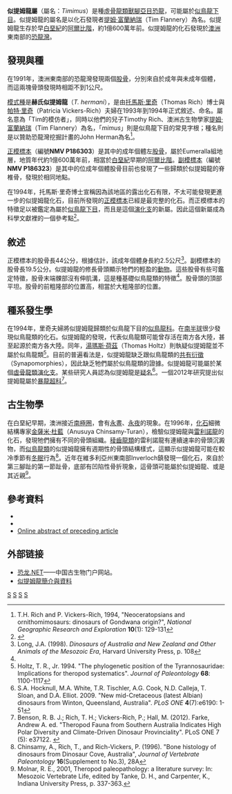 {{Automatic Taxobox
| taxon = Timimus
| status = 
| fossil_range = 早[[白堊紀|白堊紀]] {{fossilrange|106}}
| image = Timimus.tif
| image_width = 250px
| image_caption = 似提姆龍的[[股骨|股骨]]
| authority = [[托馬斯·里奇|Rich]] & [[帕特·里奇|Vickers-Rich]], 1993
| type_species = '''赫氏似提姆龍<br> ''Timimus hermani'''''
| type_species_authority = Rich & Vickers-Rich, 1993
}}

'''似提姆龍屬'''（屬名：''Timimus''）是種[[虛骨龍類|虛骨龍類]][[獸腳亞目|獸腳亞目]][[恐龍|恐龍]]，可能屬於[[似鳥龍下目|似鳥龍下目]]。似提姆龍的屬名是以化石發現者[[提姆·富蘭納瑞|提姆·富蘭納瑞]]（Tim Flannery）為名。似提姆龍生存於早[[白堊紀|白堊紀]]的[[阿爾比階|阿爾比階]]，約1億600萬年前。似提姆龍的化石發現於[[澳洲|澳洲]]東南部的[[恐龍灣|恐龍灣]]。

==發現與種==
在1991年，澳洲東南部的恐龍灣發現兩個[[股骨|股骨]]，分別來自於成年與未成年個體，而這兩塊骨頭發現時相距不到1公尺。

[[模式種|模式種]]是'''赫氏似提姆龍'''（''T. hermani''），是由[[托馬斯·里奇|托馬斯·里奇]]（Thomas Rich）博士與[[帕特·里奇|帕特·里奇]]（Patricia Vickers-Rich）夫婦在1993年到1994年正式敘述、命名。屬名意為「Tim的模仿者」，同時以他們的兒子Timothy Rich、澳洲古生物學家[[提姆·富蘭納瑞|提姆·富蘭納瑞]]（Tim Flannery）為名，「''mimus''」則是似鳥龍下目的常見字根；種名則是以贊助恐龍灣挖掘計畫的John Herman為名<ref>T.H. Rich and P. Vickers-Rich, 1994, "Neoceratopsians and ornithomimosaurs: dinosaurs of Gondwana origin?", ''National Geographic Research and Exploration'' '''10'''(1): 129-131</ref>。

[[正模標本|正模標本]]（編號'''NMV P186303'''）是其中的成年個體左[[股骨|股骨]]，屬於Eumeralla組地層，地質年代約1億600萬年前，相當於[[白堊紀|白堊紀]]早期的[[阿爾比階|阿爾比階]]。[[副模標本|副模標本]]（編號'''NMV P186323'''）是其中的位成年個體股骨目前也發現了一些歸類於似提姆龍的脊椎骨，發現於相同地點。

在1994年，托馬斯·里奇博士宣稱因為該地區的露出化石有限，不太可能發現更進一步的似提姆龍化石，目前所發現的[[正模標本|正模標本]]已經是最完整的化石。而正模標本的特徵足以被鑑定為屬於[[似鳥龍下目|似鳥龍下目]]，而且是這個[[演化支|演化支]]的新屬。因此這個新屬成為科學文獻裡的一個參考點<ref>{{cite journal|author=Rich T.H.|year=1994|title=Naming a new Genus & Species of Dinosaur on the basis of a Single Bone.|journal=Dinosaur Report|pages=10–11}}</ref>。

==敘述==
正模標本的股骨長44公分，根據估計，該成年個體身長約2.5公尺<ref name="long1998">Long, J.A. (1998). ''Dinosaurs of Australia and New Zealand and Other Animals of the Mesozoic Era'', Harvard University Press, p. 108</ref>。副模標本的股骨長19.5公分。似提姆龍的修長骨頭顯示牠們的輕盈的[[動物|動物]]。這些股骨有些可鑑定特徵，股骨末端髁部沒有伸肌溝，這是種基礎似鳥龍類的特徵<ref name="long1998"/>。股骨頭的頂部平坦。股骨的前粗隆部的位置高，相當於大粗隆部的位置。

==種系發生學==
在1994年，里奇夫婦將似提姆龍歸類於似鳥龍下目的[[似鳥龍科|似鳥龍科]]。在[[南半球|南半球]]很少發現似鳥龍類的化石。似提姆龍的發現，代表似鳥龍類可能曾存活在南方各大陸，甚至起源於南方各大陸。同年，[[湯瑪斯·荷茲|湯瑪斯·荷茲]]（Thomas Holtz）則執疑似提姆龍並不屬於似鳥龍類<ref>Holtz, T. R., Jr. 1994. "The phylogenetic position of the Tyrannosauridae: Implications for theropod systematics". ''Journal of Paleontology'' '''68''': 1100-1117</ref>。目前的普遍看法是，似提姆龍缺乏跟似鳥龍類的[[共有衍徵|共有衍徵]]（Synapomorphies），因此缺乏牠們屬於似鳥龍類的證據。似提姆龍可能屬於某個[[虛骨龍類|虛骨龍類]][[演化支|演化支]]。某些研究人員認為似提姆龍是[[疑名|疑名]]<ref>S.A. Hocknull, M.A. White, T.R. Tischler, A.G. Cook, N.D. Calleja, T. Sloan, and D.A. Elliot. 2009. "New mid-Cretaceous (latest Albian) dinosaurs from Winton, Queensland, Australia". ''PLoS ONE'' '''4'''(7):e6190: 1-51</ref>。一個2012年研究提出似提姆龍屬於[[暴龍超科|暴龍超科]]<ref>Benson, R. B. J.; Rich, T. H.; Vickers-Rich, P.; Hall, M. (2012). Farke, Andrew A. ed. "Theropod Fauna from Southern Australia Indicates High Polar Diversity and Climate-Driven Dinosaur Provinciality". PLoS ONE 7 (5): e37122.  {{doi|10.1371/journal.pone.0037122}}</ref>。

==古生物學==
在白堊紀早期，澳洲接近[[南極圈|南極圈]]，會有[[永晝|永晝]]、[[永夜|永夜]]的現象。在1996年，[[化石|化石]]細微結構專家[[金薩米·杜藍|金薩米·杜藍]]（Anusuya Chinsamy-Turan），檢驗似提姆龍與[[雷利諾龍|雷利諾龍]]的化石，發現牠們擁有不同的骨頭組織。[[稜齒龍類|稜齒龍類]]的雷利諾龍有連續速率的骨頭沉澱物，而[[似鳥龍類|似鳥龍類]]的似提姆龍擁有週期性的骨頭結構樣式，這顯示似提姆龍可能在較冷季節有[[冬眠|冬眠]]行為<ref>Chinsamy, A., Rich, T., and Rich-Vickers, P. (1996). "Bone histology of dinosaurs from Dinosaur Cove, Australia", ''Journal of Vertebrate Paleontology'' '''16'''(Supplement to No.3), 28A</ref>。近年在維多利亞州東南部Inverloch鎮發現一個化石，來自於第三腳趾的第一節趾骨，底部有凹陷性骨折現象，這骨頭可能屬於似提姆龍、或是其近親<ref name="molnar-paleopathology">Molnar, R. E., 2001, Theropod paleopathology: a literature survey: In: Mesozoic Vertebrate Life, edited by Tanke, D. H., and Carpenter, K., Indiana University Press, p. 337-363.</ref>。

==參考資料==
{{reflist}}
* {{cite book|author=Rich TH, Vickers-Rich P|year=2000|title=Dinosaurs of Darkness|publisher=Allen & Unwin|id=ISBN 978-1-86508-496-1}}
* {{cite journal|author=Chinsamy A, Rich TH, Vickers-Rich P|year=1998|title=Polar dinosaur bone histology.|journal=Journal of Vertebrate Paleontology|volume = 18|issue = 2|pages=385–390}}
*[https://web.archive.org/web/20070311040301/http://www.vertpaleo.org/jvp/18-385-390.html Online abstract of preceding article]

==外部链接==
*[https://web.archive.org/web/20170527222928/http://dinosaur.net.cn/ 恐龙.NET]——中国古生物门户网站。
*[http://www.alphalink.com.au/~dannj/timimus.htm 似提姆龍簡介與資料]{{Dead link}}

{{獸腳亞目}}
{{Taxonbar|from=Q135320}}

[[Category:下白堊紀恐龍|S]]
[[Category:虛骨龍類|S]]
[[Category:大洋洲恐龍|S]]
[[Category:可疑的恐龍|S]]